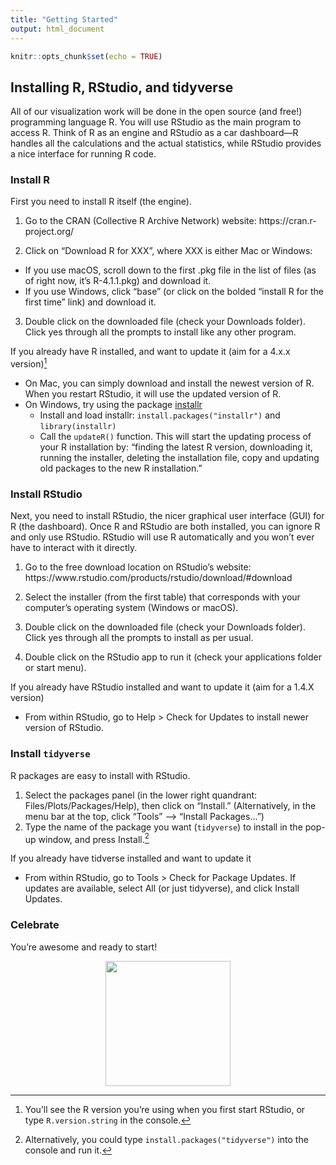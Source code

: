 ```yaml
---
title: "Getting Started"
output: html_document
---
```


```r
knitr::opts_chunk$set(echo = TRUE)
```

## Installing R, RStudio, and tidyverse

All of our visualization work will be done in the open source (and free!) programming language R. You will use RStudio as the main program to access R. Think of R as an engine and RStudio as a car dashboard—R handles all the calculations and the actual statistics, while RStudio provides a nice interface for running R code.

### Install R
First you need to install R itself (the engine).

1. Go to the CRAN (Collective R Archive Network) website: https://cran.r-project.org/

2. Click on “Download R for XXX”, where XXX is either Mac or Windows:
  - If you use macOS, scroll down to the first .pkg file in the list of files (as of right now, it’s R-4.1.1.pkg) and download it.
  - If you use Windows, click “base” (or click on the bolded “install R for the first time” link) and download it.
  
3. Double click on the downloaded file (check your Downloads folder). Click yes through all the prompts to install like any other program.

If you already have R installed, and want to update it (aim for a 4.x.x version)[^1]

* On Mac, you can simply download and install the newest version of R. When you restart RStudio, it will use the updated version of R.
* On Windows, try using the package [installr](https://cran.r-project.org/web/packages/installr/index.html)
  - Install and load installr: `install.packages("installr")` and `library(installr)`
  - Call the `updateR()` function. This will start the updating process of your R installation by: “finding the latest R version, downloading it, running the installer, deleting the installation file, copy and updating old packages to the new R installation.”

### Install RStudio
Next, you need to install RStudio, the nicer graphical user interface (GUI) for R (the dashboard). Once R and RStudio are both installed, you can ignore R and only use RStudio. RStudio will use R automatically and you won’t ever have to interact with it directly.

1. Go to the free download location on RStudio’s website: https://www.rstudio.com/products/rstudio/download/#download

2. Select the installer (from the first table) that corresponds with your computer’s operating system (Windows or macOS).

3. Double click on the downloaded file (check your Downloads folder). Click yes through all the prompts to install as per usual.

4. Double click on the RStudio app to run it (check your applications folder or start menu).

If you already have RStudio installed and want to update it (aim for a 1.4.X version)

* From within RStudio, go to Help > Check for Updates to install newer version of RStudio.

### Install `tidyverse`

R packages are easy to install with RStudio. 

1. Select the packages panel  (in the lower right quandrant: Files/Plots/Packages/Help), then click on “Install.” (Alternatively, in the menu bar at the top, click "Tools" --> "Install Packages...") 
2. Type the name of the package you want (`tidyverse`) to install in the pop-up window, and press Install.[^2]

If you already have tidverse installed and want to update it

* From within RStudio, go to Tools > Check for Package Updates. If updates are available, select All (or just tidyverse), and click Install Updates.

### Celebrate

You're awesome and ready to start!

<div style="text-align:center;"><img src="https://media.giphy.com/media/35HTaxVJWzp2QOShct/giphy.gif" width="200"></div>


[^1]: You'll see the R version you're using when you first start RStudio, or type `R.version.string` in the console.
[^2]: Alternatively, you could type `install.packages("tidyverse")` into the console and run it.
